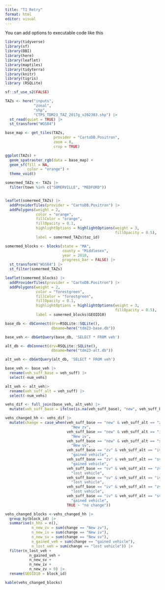 ```yaml
---
title: "T1 Retry"
format: html
editor: visual
---
```


You can add options to executable code like this

```r
library(tidyverse)
library(sf)
library(DBI)
library(here)
library(leaflet)
library(maptiles)
library(tidyterra)
library(knitr)
library(tigris)
library (RSQLite)

sf::sf_use_s2(FALSE)
```

```r
TAZs <- here("inputs",
             "zonal",
             "shp",
             "CTPS_TDM23_TAZ_2017g_v202303.shp") |>
  st_read(quiet = TRUE) |>
  st_transform("WGS84")

base_map <- get_tiles(TAZs,
                      provider = "CartoDB.Positron",
                      zoom = 8,
                      crop = TRUE)

ggplot(TAZs) +
  geom_spatraster_rgb(data = base_map) +
  geom_sf(fill = NA,
          color = "orange") +
  theme_void()
```

```r
somermed_TAZs <- TAZs |>
  filter(town %in% c("SOMERVILLE", "MEDFORD"))


leaflet(somermed_TAZs) |>
  addProviderTiles(provider = "CartoDB.Positron") |>
  addPolygons(weight = 2,
              color = "orange",
              fillColor = "orange",
              fillOpacity = 0.1,
              highlightOptions = highlightOptions(weight = 3,
                                                  fillOpacity = 0.5),
              label = somermed_TAZs$taz_id)
```

```r
somermed_blocks <- blocks(state = "MA", 
                          county = "Middlesex", 
                          year = 2010,
                          progress_bar = FALSE) |>
  st_transform("WGS84") |>
  st_filter(somermed_TAZs)

leaflet(somermed_blocks) |>
  addProviderTiles(provider = "CartoDB.Positron") |>
  addPolygons(weight = 2,
              color = "forestgreen",
              fillColor = "forestgreen",
              fillOpacity = 0.1,
              highlightOptions = highlightOptions(weight = 3,
                                                  fillOpacity = 0.5),
              label = somermed_blocks$GEOID10)
```

```r
base_db <- dbConnect(drv=RSQLite::SQLite(), 
                     dbname=here("tdm23-base.db"))

base_veh <- dbGetQuery(base_db, 'SELECT * FROM veh')
```

```r
alt_db <- dbConnect(drv=RSQLite::SQLite(), 
                     dbname=here("tdm23-alt.db"))

alt_veh <- dbGetQuery(alt_db, 'SELECT * FROM veh')
```

```r
base_veh <- base_veh |>
  rename(veh_suff_base = veh_suff) |>
  select(-num_vehs)

alt_veh <- alt_veh|>
  rename(veh_suff_alt = veh_suff) |>
  select(-num_vehs)

vehs_dif <- full_join(base_veh, alt_veh) |>
  mutate(veh_suff_base = ifelse(is.na(veh_suff_base), "new", veh_suff_base))
```

```r
vehs_changed_hh <- vehs_dif |>
  mutate(change = case_when(veh_suff_base == "new" & veh_suff_alt == "zv" ~
                              "New zv",
                            veh_suff_base == "new" & veh_suff_alt == "iv" ~
                              "New iv",
                            veh_suff_base == "new" & veh_suff_alt == "sv" ~
                              "New sv",
                            veh_suff_base == "zv" & veh_suff_alt == "iv" ~
                              "gained vehicle",
                            veh_suff_base == "zv" & veh_suff_alt == "sv" ~
                              "gained vehicle",
                            veh_suff_base == "sv" & veh_suff_alt == "zv" ~
                              "lost vehicle",
                            veh_suff_base == "sv" & veh_suff_alt == "iv" ~
                              "lost vehicle",
                            veh_suff_base == "iv" & veh_suff_alt == "zv" ~
                              "lost vehicle",
                            veh_suff_base == "iv" & veh_suff_alt == "sv" ~
                              "gained vehicle",
                            TRUE ~ "no change"))

vehs_changed_blocks <-vehs_changed_hh |>
  group_by(block_id) |>
  summarise(n_hhs = n(),
            n_new_zv = sum(change == "New zv"),
            n_new_iv = sum(change == "New iv"),
            n_new_sv = sum(change == "New sv"),
            n_gained_veh = sum(change == "gained vehicle"),
            n_lost_veh = sum(change == "lost vehicle")) |>
  filter(n_lost_veh +
           n_gained_veh +
           n_new_sv +
           n_new_iv +
           n_new_zv > 0) |>
  rename(GEOID10 = block_id)

kable(vehs_changed_blocks)
```
